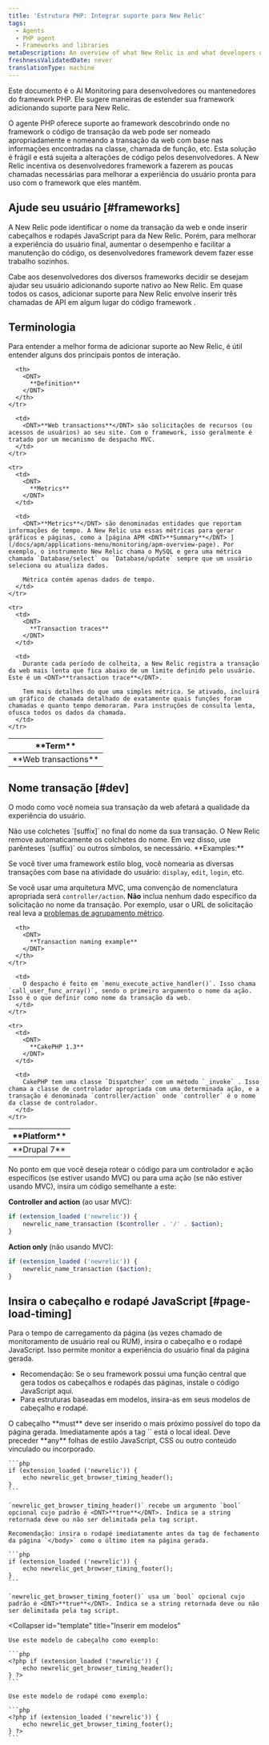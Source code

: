 ```yaml
---
title: 'Estrutura PHP: Integrar suporte para New Relic'
tags:
  - Agents
  - PHP agent
  - Frameworks and libraries
metaDescription: An overview of what New Relic is and what developers or maintainers of PHP frameworks need to do in order to integrate support for New Relic.
freshnessValidatedDate: never
translationType: machine
---
```


Este documento é o AI Monitoring para desenvolvedores ou mantenedores do framework PHP. Ele sugere maneiras de estender sua framework adicionando suporte para New Relic.

O agente PHP oferece suporte ao framework descobrindo onde no framework o código de transação da web pode ser nomeado apropriadamente e nomeando a transação da web com base nas informações encontradas na classe, chamada de função, etc. Esta solução é frágil e está sujeita a alterações de código pelos desenvolvedores. A New Relic incentiva os desenvolvedores framework a fazerem as poucas chamadas necessárias para melhorar a experiência do usuário pronta para uso com o framework que eles mantêm.

## Ajude seu usuário [#frameworks]

A New Relic pode identificar o nome da transação da web e onde inserir cabeçalhos e rodapés JavaScript para <InlinePopover type="browser"/>da New Relic. Porém, para melhorar a experiência do usuário final, aumentar o desempenho e facilitar a manutenção do código, os desenvolvedores framework devem fazer esse trabalho sozinhos.

Cabe aos desenvolvedores dos diversos frameworks decidir se desejam ajudar seu usuário adicionando suporte nativo ao New Relic. Em quase todos os casos, adicionar suporte para New Relic envolve inserir três chamadas de API em algum lugar do código framework .

## Terminologia

Para entender a melhor forma de adicionar suporte ao New Relic, é útil entender alguns dos principais pontos de interação.

<table>
  <thead>
    <tr>
      <th width={150}>
        <DNT>
          **Term**
        </DNT>
      </th>

      <th>
        <DNT>
          **Definition**
        </DNT>
      </th>
    </tr>
  </thead>

  <tbody>
    <tr>
      <td>
        <DNT>
          **Web transactions**
        </DNT>
      </td>

      <td>
        <DNT>**Web transactions**</DNT> são solicitações de recursos (ou acessos de usuários) ao seu site. Com o framework, isso geralmente é tratado por um mecanismo de despacho MVC.
      </td>
    </tr>

    <tr>
      <td>
        <DNT>
          **Metrics**
        </DNT>
      </td>

      <td>
        <DNT>**Metrics**</DNT> são denominadas entidades que reportam informações de tempo. A New Relic usa essas métricas para gerar gráficos e páginas, como a [página APM <DNT>**Summary**</DNT> ](/docs/apm/applications-menu/monitoring/apm-overview-page). Por exemplo, o instrumento New Relic chama o MySQL e gera uma métrica chamada `Database/select` ou `Database/update` sempre que um usuário seleciona ou atualiza dados.

        Métrica contém apenas dados de tempo.
      </td>
    </tr>

    <tr>
      <td>
        <DNT>
          **Transaction traces**
        </DNT>
      </td>

      <td>
        Durante cada período de colheita, a New Relic registra a transação da web mais lenta que fica abaixo de um limite definido pelo usuário. Este é um <DNT>**transaction trace**</DNT>.

        Tem mais detalhes do que uma simples métrica. Se ativado, incluirá um gráfico de chamada detalhado de exatamente quais funções foram chamadas e quanto tempo demoraram. Para instruções de consulta lenta, ofusca todos os dados da chamada.
      </td>
    </tr>
  </tbody>
</table>

## Nome transação [#dev]

O modo como você nomeia sua transação da web afetará a qualidade da experiência do usuário.

<Callout variant="important">
  Não use colchetes `[suffix]` no final do nome da sua transação. O New Relic remove automaticamente os colchetes do nome. Em vez disso, use parênteses `(suffix)` ou outros símbolos, se necessário.
</Callout>

<DNT>
  **Examples:**
</DNT>

Se você tiver uma framework estilo blog, você nomearia as diversas transações com base na atividade do usuário: `display`, `edit`, `login`, etc.

Se você usar uma arquitetura MVC, uma convenção de nomenclatura apropriada será `controller/action`. **Não** inclua nenhum dado específico da solicitação no nome da transação. Por exemplo, usar o URL de solicitação real leva a [problemas de agrupamento métrico](/docs/features/metric-grouping-issues).

<table>
  <thead>
    <tr>
      <th width={150}>
        <DNT>
          **Platform**
        </DNT>
      </th>

      <th>
        <DNT>
          **Transaction naming example**
        </DNT>
      </th>
    </tr>
  </thead>

  <tbody>
    <tr>
      <td>
        <DNT>
          **Drupal 7**
        </DNT>
      </td>

      <td>
        O despacho é feito em `menu_execute_active_handler()`. Isso chama `call_user_func_array()`, sendo o primeiro argumento o nome da ação. Isso é o que definir como nome da transação da web.
      </td>
    </tr>

    <tr>
      <td>
        <DNT>
          **CakePHP 1.3**
        </DNT>
      </td>

      <td>
        CakePHP tem uma classe `Dispatcher` com um método `_invoke` . Isso chama a classe de controlador apropriada com uma determinada ação, e a transação é denominada `controller/action` onde `controller` é o nome da classe de controlador.
      </td>
    </tr>
  </tbody>
</table>

No ponto em que você deseja rotear o código para um controlador e ação específicos (se estiver usando MVC) ou para uma ação (se não estiver usando MVC), insira um código semelhante a este:

<DNT>**Controller and action**</DNT> (ao usar MVC):

```php
if (extension_loaded ('newrelic')) {
    newrelic_name_transaction ($controller . '/' . $action);
}
```

<DNT>**Action only**</DNT> (não usando MVC):

```php
if (extension_loaded ('newrelic')) {
    newrelic_name_transaction ($action);
}
```

## Insira o cabeçalho e rodapé JavaScript [#page-load-timing]

Para o tempo de carregamento da página (às vezes chamado de monitoramento de usuário real ou RUM), insira o cabeçalho e o rodapé JavaScript. Isso permite monitor a experiência do usuário final da página gerada.

* Recomendação: Se o seu framework possui uma função central que gera todos os cabeçalhos e rodapés das páginas, instale o código JavaScript aqui.
* Para estruturas baseadas em modelos, insira-as em seus modelos de cabeçalho e rodapé.

<CollapserGroup>
  <Collapser
    id="page-generator"
    title="Inserir em uma função geradora de página"
  >
    O cabeçalho <DNT>**must**</DNT> deve ser inserido o mais próximo possível do topo da página gerada. Imediatamente após a tag `<meta http-equiv....>` está o local ideal. Deve preceder <DNT>**any**</DNT> folhas de estilo JavaScript, CSS ou outro conteúdo vinculado ou incorporado.

    ```php
    if (extension_loaded ('newrelic')) {
        echo newrelic_get_browser_timing_header();
    }
    ```

    `newrelic_get_browser_timing_header()` recebe um argumento `bool` opcional cujo padrão é <DNT>**true**</DNT>. Indica se a string retornada deve ou não ser delimitada pela tag script.

    Recomendação: insira o rodapé imediatamente antes da tag de fechamento da página `</body>` como o último item na página gerada.

    ```php
    if (extension_loaded ('newrelic')) {
        echo newrelic_get_browser_timing_footer();
    }
    ```

    `newrelic_get_browser_timing_footer()` usa um `bool` opcional cujo padrão é <DNT>**true**</DNT>. Indica se a string retornada deve ou não ser delimitada pela tag script.
  </Collapser>

  <Collapser
    id="template"
    title="Inserir em modelos"
  >
    Use este modelo de cabeçalho como exemplo:

    ```php
    <?php if (extension_loaded ('newrelic')) {
        echo newrelic_get_browser_timing_header();
    } ?>
    ```

    Use este modelo de rodapé como exemplo:

    ```php
    <?php if (extension_loaded ('newrelic')) {
        echo newrelic_get_browser_timing_footer();
    } ?>
    ```
  </Collapser>
</CollapserGroup>
